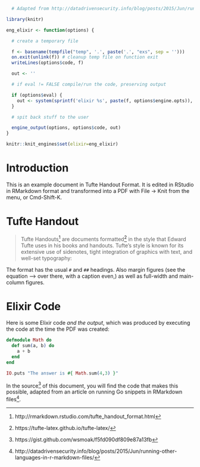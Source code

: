 ```r

  # Adapted from http://datadrivensecurity.info/blog/posts/2015/Jun/running-other-languages-in-r-markdown-files/

library(knitr)

eng_elixir <- function(options) {

  # create a temporary file

  f <- basename(tempfile("temp", '.', paste('.', "exs", sep = '')))
  on.exit(unlink(f)) # cleanup temp file on function exit
  writeLines(options$code, f)

  out <- ''

  # if eval != FALSE compile/run the code, preserving output

  if (options$eval) {
    out <- system(sprintf('elixir %s', paste(f, options$engine.opts)), intern=TRUE)
  }

  # spit back stuff to the user

  engine_output(options, options$code, out)
}

knitr::knit_engines$set(elixir=eng_elixir)

```

# Introduction

This is an example document in Tufte Handout Format.  It is edited in RStudio in RMarkdown format and transformed into a PDF with File -> Knit from the menu, or Cmd-Shift-K.

# Tufte Handout

> Tufte Handouts[^tufte-handout] are documents formatted[^tufte-latex] in the style that Edward Tufte uses in his books and handouts. Tufte’s style is known for its extensive use of sidenotes, tight integration of graphics with text, and well-set typography:

The format has the usual `#` and `##` headings. Also margin figures (see the equation --> over there, with a caption even,) as well as full-width and main-column figures. 

\begin{marginfigure}
$$ x^2 + y^2 = 1 $$
\caption{An equation}
\end{marginfigure}


# Elixir Code

Here is some Elixir code *and the output*, which was produced by executing the code at the time the PDF was created:

\marginnote{This is a margin note.}

```elixir
defmodule Math do
  def sum(a, b) do
    a + b
  end
end

IO.puts "The answer is #{ Math.sum(4,3) }"    
```

In the source[^source] of this document, you will find the code that makes this possible, adapted from an article on running Go snippets in RMarkdown files[^go-rmd].

[^tufte-handout]: http://rmarkdown.rstudio.com/tufte_handout_format.html
[^tufte-latex]: https://tufte-latex.github.io/tufte-latex/
[^go-rmd]: http://datadrivensecurity.info/blog/posts/2015/Jun/running-other-languages-in-r-markdown-files/
[^source]: https://gist.github.com/wsmoak/f5fd090df809e87a13fb
